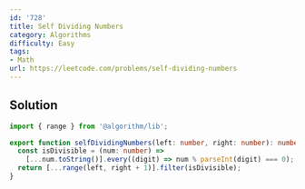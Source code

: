 ```yaml
---
id: '728'
title: Self Dividing Numbers
category: Algorithms
difficulty: Easy
tags:
- Math
url: https://leetcode.com/problems/self-dividing-numbers
---
```


## Solution

```typescript filename="solution.ts" copy
import { range } from '@algorithm/lib';

export function selfDividingNumbers(left: number, right: number): number[] {
  const isDivisible = (num: number) =>
    [...num.toString()].every((digit) => num % parseInt(digit) === 0);
  return [...range(left, right + 1)].filter(isDivisible);
}
```

